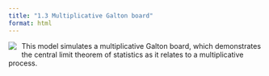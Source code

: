 ```yaml
---
title: "1.3 Multiplicative Galton board"
format: html
---
```


[![](1.3-galtonBoard-Multiplicative.png)](1.3-galtonBoard-Multiplicative.nlogo){style="float:left; margin-right:10px; margin-bottom:5px;"} This model simulates a multiplicative Galton board, which demonstrates the central limit theorem of statistics as it relates to a multiplicative process.
